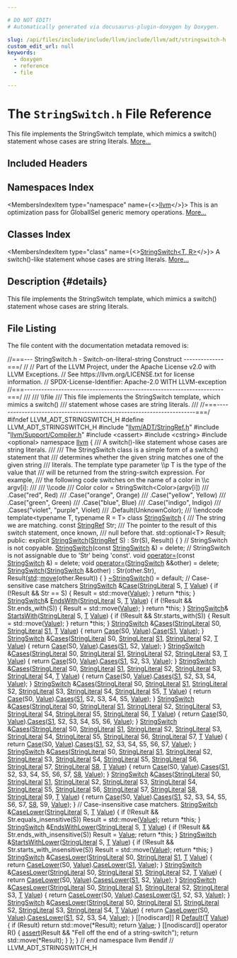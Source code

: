 ```yaml
---

# DO NOT EDIT!
# Automatically generated via docusaurus-plugin-doxygen by Doxygen.

slug: /api/files/include/include/llvm/include/llvm/adt/stringswitch-h
custom_edit_url: null
keywords:
  - doxygen
  - reference
  - file

---
```





# The `StringSwitch.h` File Reference

<DoxygenPage pluginConfig={pluginConfig}>

This file implements the StringSwitch template, which mimics a switch() statement whose cases are string literals. <a href="#details">More...</a>

## Included Headers

<IncludesList>
<IncludesListItem
  filePath="llvm/ADT/StringRef.h"
  permalink="/docs/api/files/include/include/llvm/include/llvm/adt/stringref-h"
  isLocal="true" />
<IncludesListItem
  filePath="llvm/Support/Compiler.h"
  permalink="/docs/api/files/include/include/llvm/include/llvm/support/compiler-h"
  isLocal="true" />
<IncludesListItem
  filePath="cassert"
  permalink=""
  isLocal="false" />
<IncludesListItem
  filePath="cstring"
  permalink=""
  isLocal="false" />
<IncludesListItem
  filePath="optional"
  permalink=""
  isLocal="false" />
</IncludesList>

## Namespaces Index

<MembersIndex>

<MembersIndexItem
  type="namespace"
  name={<><a href="/docs/api/namespaces/llvm">llvm</a></>}>
This is an optimization pass for GlobalISel generic memory operations. <a href="/docs/api/namespaces/llvm/#details">More...</a>
</MembersIndexItem>

</MembersIndex>

## Classes Index

<MembersIndex>

<MembersIndexItem
  type="class"
  name={<><a href="/docs/api/classes/llvm/stringswitch">StringSwitch&lt;T, R&gt;</a></>}>
A switch()-like statement whose cases are string literals. <a href="/docs/api/classes/llvm/stringswitch/#details">More...</a>
</MembersIndexItem>

</MembersIndex>

## Description {#details}

This file implements the StringSwitch template, which mimics a switch() statement whose cases are string literals.

## File Listing

The file content with the documentation metadata removed is:

<ProgramListing>

<Link id="l00001" /><CodeLine lineNumber="1"><span class="doxyHighlightComment">//===--- StringSwitch.h - Switch-on-literal-string Construct --------------===/</span></CodeLine>
<Link id="l00002" /><CodeLine lineNumber="2"><span class="doxyHighlightComment">//</span></CodeLine>
<Link id="l00003" /><CodeLine lineNumber="3"><span class="doxyHighlightComment">// Part of the LLVM Project, under the Apache License v2.0 with LLVM Exceptions.</span></CodeLine>
<Link id="l00004" /><CodeLine lineNumber="4"><span class="doxyHighlightComment">// See https://llvm.org/LICENSE.txt for license information.</span></CodeLine>
<Link id="l00005" /><CodeLine lineNumber="5"><span class="doxyHighlightComment">// SPDX-License-Identifier: Apache-2.0 WITH LLVM-exception</span></CodeLine>
<Link id="l00006" /><CodeLine lineNumber="6"><span class="doxyHighlightComment">//===----------------------------------------------------------------------===/</span></CodeLine>
<Link id="l00007" /><CodeLine lineNumber="7"><span class="doxyHighlightComment">///</span></CodeLine>
<Link id="l00008" /><CodeLine lineNumber="8"><span class="doxyHighlightComment">/// \\file</span></CodeLine>
<Link id="l00009" /><CodeLine lineNumber="9"><span class="doxyHighlightComment">///  This file implements the StringSwitch template, which mimics a switch()</span></CodeLine>
<Link id="l00010" /><CodeLine lineNumber="10"><span class="doxyHighlightComment">///  statement whose cases are string literals.</span></CodeLine>
<Link id="l00011" /><CodeLine lineNumber="11"><span class="doxyHighlightComment">///</span></CodeLine>
<Link id="l00012" /><CodeLine lineNumber="12"><span class="doxyHighlightComment">//===----------------------------------------------------------------------===/</span></CodeLine>
<Link id="l00013" /><CodeLine lineNumber="13"><span class="doxyHighlightPreprocessor">#ifndef LLVM&#95;ADT&#95;STRINGSWITCH&#95;H</span></CodeLine>
<Link id="l00014" /><CodeLine lineNumber="14"><span class="doxyHighlightPreprocessor">#define LLVM&#95;ADT&#95;STRINGSWITCH&#95;H</span></CodeLine>
<Link id="l00015" /><CodeLine lineNumber="15"></CodeLine>
<Link id="l00016" /><CodeLine lineNumber="16"><span class="doxyHighlightPreprocessor">#include &quot;<a href="/docs/api/files/include/include/llvm/include/llvm/adt/stringref-h">llvm/ADT/StringRef.h</a>&quot;</span></CodeLine>
<Link id="l00017" /><CodeLine lineNumber="17"><span class="doxyHighlightPreprocessor">#include &quot;<a href="/docs/api/files/include/include/llvm/include/llvm/support/compiler-h">llvm/Support/Compiler.h</a>&quot;</span></CodeLine>
<Link id="l00018" /><CodeLine lineNumber="18"><span class="doxyHighlightPreprocessor">#include &lt;cassert&gt;</span></CodeLine>
<Link id="l00019" /><CodeLine lineNumber="19"><span class="doxyHighlightPreprocessor">#include &lt;cstring&gt;</span></CodeLine>
<Link id="l00020" /><CodeLine lineNumber="20"><span class="doxyHighlightPreprocessor">#include &lt;optional&gt;</span></CodeLine>
<Link id="l00021" /><CodeLine lineNumber="21"></CodeLine>
<Link id="l00022" /><CodeLine lineNumber="22"><span class="doxyHighlightKeyword">namespace </span><span class="doxyHighlight"><a href="/docs/api/namespaces/llvm">llvm</a> &#123;</span></CodeLine>
<Link id="l00023" /><CodeLine lineNumber="23"></CodeLine>
<Link id="l00024" /><CodeLine lineNumber="24"><span class="doxyHighlightComment">/// A switch()-like statement whose cases are string literals.</span></CodeLine>
<Link id="l00025" /><CodeLine lineNumber="25"><span class="doxyHighlightComment">///</span></CodeLine>
<Link id="l00026" /><CodeLine lineNumber="26"><span class="doxyHighlightComment">/// The StringSwitch class is a simple form of a switch() statement that</span></CodeLine>
<Link id="l00027" /><CodeLine lineNumber="27"><span class="doxyHighlightComment">/// determines whether the given string matches one of the given string</span></CodeLine>
<Link id="l00028" /><CodeLine lineNumber="28"><span class="doxyHighlightComment">/// literals. The template type parameter \\p T is the type of the value that</span></CodeLine>
<Link id="l00029" /><CodeLine lineNumber="29"><span class="doxyHighlightComment">/// will be returned from the string-switch expression. For example,</span></CodeLine>
<Link id="l00030" /><CodeLine lineNumber="30"><span class="doxyHighlightComment">/// the following code switches on the name of a color in \\c argv&#91;i&#93;:</span></CodeLine>
<Link id="l00031" /><CodeLine lineNumber="31"><span class="doxyHighlightComment">///</span></CodeLine>
<Link id="l00032" /><CodeLine lineNumber="32"><span class="doxyHighlightComment">/// \\code</span></CodeLine>
<Link id="l00033" /><CodeLine lineNumber="33"><span class="doxyHighlightComment">/// Color color = StringSwitch&lt;Color&gt;(argv&#91;i&#93;)</span></CodeLine>
<Link id="l00034" /><CodeLine lineNumber="34"><span class="doxyHighlightComment">///   .Case(&quot;red&quot;, Red)</span></CodeLine>
<Link id="l00035" /><CodeLine lineNumber="35"><span class="doxyHighlightComment">///   .Case(&quot;orange&quot;, Orange)</span></CodeLine>
<Link id="l00036" /><CodeLine lineNumber="36"><span class="doxyHighlightComment">///   .Case(&quot;yellow&quot;, Yellow)</span></CodeLine>
<Link id="l00037" /><CodeLine lineNumber="37"><span class="doxyHighlightComment">///   .Case(&quot;green&quot;, Green)</span></CodeLine>
<Link id="l00038" /><CodeLine lineNumber="38"><span class="doxyHighlightComment">///   .Case(&quot;blue&quot;, Blue)</span></CodeLine>
<Link id="l00039" /><CodeLine lineNumber="39"><span class="doxyHighlightComment">///   .Case(&quot;indigo&quot;, Indigo)</span></CodeLine>
<Link id="l00040" /><CodeLine lineNumber="40"><span class="doxyHighlightComment">///   .Cases(&quot;violet&quot;, &quot;purple&quot;, Violet)</span></CodeLine>
<Link id="l00041" /><CodeLine lineNumber="41"><span class="doxyHighlightComment">///   .Default(UnknownColor);</span></CodeLine>
<Link id="l00042" /><CodeLine lineNumber="42"><span class="doxyHighlightComment">/// \\endcode</span></CodeLine>
<Link id="l00043" /><CodeLine lineNumber="43"><span class="doxyHighlightKeyword">template</span><span class="doxyHighlight">&lt;</span><span class="doxyHighlightKeyword">typename</span><span class="doxyHighlight"> T, </span><span class="doxyHighlightKeyword">typename</span><span class="doxyHighlight"> R = T&gt;</span></CodeLine>
<Link id="l00044" /><CodeLine lineNumber="44" lineLink="/docs/api/classes/llvm/stringswitch"><span class="doxyHighlightKeyword">class </span><span class="doxyHighlight"><a href="/docs/api/classes/llvm/stringswitch/#acb567c28ed2b00f93894c700dab8faea">StringSwitch</a> &#123;</span></CodeLine>
<Link id="l00045" /><CodeLine lineNumber="45"><span class="doxyHighlightComment">  /// The string we are matching.</span></CodeLine>
<Link id="l00046" /><CodeLine lineNumber="46"><span class="doxyHighlight">  </span><span class="doxyHighlightKeyword">const</span><span class="doxyHighlight"> <a href="/docs/api/classes/llvm/stringref">StringRef</a> Str;</span></CodeLine>
<Link id="l00047" /><CodeLine lineNumber="47"></CodeLine>
<Link id="l00048" /><CodeLine lineNumber="48"><span class="doxyHighlightComment">  /// The pointer to the result of this switch statement, once known,</span></CodeLine>
<Link id="l00049" /><CodeLine lineNumber="49"><span class="doxyHighlightComment">  /// null before that.</span></CodeLine>
<Link id="l00050" /><CodeLine lineNumber="50"><span class="doxyHighlight">  std::optional&lt;T&gt; Result;</span></CodeLine>
<Link id="l00051" /><CodeLine lineNumber="51"></CodeLine>
<Link id="l00052" /><CodeLine lineNumber="52"><span class="doxyHighlightKeyword">public</span><span class="doxyHighlight">:</span></CodeLine>
<Link id="l00053" /><CodeLine lineNumber="53" lineLink="/docs/api/classes/llvm/stringswitch/#acb567c28ed2b00f93894c700dab8faea"><span class="doxyHighlight">  </span><span class="doxyHighlightKeyword">explicit</span><span class="doxyHighlight"> <a href="/docs/api/classes/llvm/stringswitch/#acb567c28ed2b00f93894c700dab8faea">StringSwitch</a>(<a href="/docs/api/classes/llvm/stringref">StringRef</a> S)</span></CodeLine>
<Link id="l00054" /><CodeLine lineNumber="54"><span class="doxyHighlight">  : Str(S), Result() &#123; &#125;</span></CodeLine>
<Link id="l00055" /><CodeLine lineNumber="55"></CodeLine>
<Link id="l00056" /><CodeLine lineNumber="56"><span class="doxyHighlight">  </span><span class="doxyHighlightComment">// StringSwitch is not copyable.</span></CodeLine>
<Link id="l00057" /><CodeLine lineNumber="57" lineLink="/docs/api/classes/llvm/stringswitch/#aa1f692f65bb6d37f16536be4d33e5fd9"><span class="doxyHighlight">  <a href="/docs/api/classes/llvm/stringswitch/#aa1f692f65bb6d37f16536be4d33e5fd9">StringSwitch</a>(</span><span class="doxyHighlightKeyword">const</span><span class="doxyHighlight"> <a href="/docs/api/classes/llvm/stringswitch/#acb567c28ed2b00f93894c700dab8faea">StringSwitch</a> &amp;) = </span><span class="doxyHighlightKeyword">delete</span><span class="doxyHighlight">;</span></CodeLine>
<Link id="l00058" /><CodeLine lineNumber="58"></CodeLine>
<Link id="l00059" /><CodeLine lineNumber="59"><span class="doxyHighlight">  </span><span class="doxyHighlightComment">// StringSwitch is not assignable due to &#39;Str&#39; being &#39;const&#39;.</span></CodeLine>
<Link id="l00060" /><CodeLine lineNumber="60" lineLink="/docs/api/classes/llvm/stringswitch/#a525554c22e5ea48df34fc3c413efa1ff"><span class="doxyHighlight">  </span><span class="doxyHighlightKeywordType">void</span><span class="doxyHighlight"> <a href="/docs/api/classes/llvm/stringswitch/#a525554c22e5ea48df34fc3c413efa1ff">operator=</a>(</span><span class="doxyHighlightKeyword">const</span><span class="doxyHighlight"> <a href="/docs/api/classes/llvm/stringswitch/#acb567c28ed2b00f93894c700dab8faea">StringSwitch</a> &amp;) = </span><span class="doxyHighlightKeyword">delete</span><span class="doxyHighlight">;</span></CodeLine>
<Link id="l00061" /><CodeLine lineNumber="61" lineLink="/docs/api/classes/llvm/stringswitch/#ab8d86ca41cdcda4c93aefb8e6a99f3eb"><span class="doxyHighlight">  </span><span class="doxyHighlightKeywordType">void</span><span class="doxyHighlight"> <a href="/docs/api/classes/llvm/stringswitch/#ab8d86ca41cdcda4c93aefb8e6a99f3eb">operator=</a>(<a href="/docs/api/classes/llvm/stringswitch/#acb567c28ed2b00f93894c700dab8faea">StringSwitch</a> &amp;&amp;other) = </span><span class="doxyHighlightKeyword">delete</span><span class="doxyHighlight">;</span></CodeLine>
<Link id="l00062" /><CodeLine lineNumber="62"></CodeLine>
<Link id="l00063" /><CodeLine lineNumber="63" lineLink="/docs/api/classes/llvm/stringswitch/#aab282d4e6799b53447e0e749b2993ecf"><span class="doxyHighlight">  <a href="/docs/api/classes/llvm/stringswitch/#aab282d4e6799b53447e0e749b2993ecf">StringSwitch</a>(<a href="/docs/api/classes/llvm/stringswitch/#acb567c28ed2b00f93894c700dab8faea">StringSwitch</a> &amp;&amp;other)</span></CodeLine>
<Link id="l00064" /><CodeLine lineNumber="64"><span class="doxyHighlight">    : Str(other.Str), Result(<a href="/docs/api/namespaces/std">std</a>::<a href="/docs/api/namespaces/llvm/#abfc9c7ecf70f66901e439f7c04ef3dbb">move</a>(other.Result)) &#123; &#125;</span></CodeLine>
<Link id="l00065" /><CodeLine lineNumber="65"></CodeLine>
<Link id="l00066" /><CodeLine lineNumber="66" lineLink="/docs/api/classes/llvm/stringswitch/#af941d113404894ae9c27240ad4748c49"><span class="doxyHighlight">  <a href="/docs/api/classes/llvm/stringswitch/#af941d113404894ae9c27240ad4748c49">~StringSwitch</a>() = </span><span class="doxyHighlightKeywordFlow">default</span><span class="doxyHighlight">;</span></CodeLine>
<Link id="l00067" /><CodeLine lineNumber="67"></CodeLine>
<Link id="l00068" /><CodeLine lineNumber="68"><span class="doxyHighlight">  </span><span class="doxyHighlightComment">// Case-sensitive case matchers</span></CodeLine>
<Link id="l00069" /><CodeLine lineNumber="69" lineLink="/docs/api/classes/llvm/stringswitch/#a3de12858bdbbd0b3da179d508ff2be75"><span class="doxyHighlight">  <a href="/docs/api/classes/llvm/stringswitch/#acb567c28ed2b00f93894c700dab8faea">StringSwitch</a> &amp;<a href="/docs/api/classes/llvm/stringswitch/#a3de12858bdbbd0b3da179d508ff2be75">Case</a>(<a href="/docs/api/classes/llvm/stringliteral">StringLiteral</a> S, <a href="/docs/api/files/lib/lib/target/lib/target/mips/mips16isellowering-cpp/#a0acb682b8260ab1c60b918599864e2e5">T</a> <a href="/docs/api/classes/llvm/value">Value</a>) &#123;</span></CodeLine>
<Link id="l00070" /><CodeLine lineNumber="70"><span class="doxyHighlight">    </span><span class="doxyHighlightKeywordFlow">if</span><span class="doxyHighlight"> (!Result &amp;&amp; Str == S) &#123;</span></CodeLine>
<Link id="l00071" /><CodeLine lineNumber="71"><span class="doxyHighlight">      Result = std::move(<a href="/docs/api/classes/llvm/value">Value</a>);</span></CodeLine>
<Link id="l00072" /><CodeLine lineNumber="72"><span class="doxyHighlight">    &#125;</span></CodeLine>
<Link id="l00073" /><CodeLine lineNumber="73"><span class="doxyHighlight">    </span><span class="doxyHighlightKeywordFlow">return</span><span class="doxyHighlight"> &#42;</span><span class="doxyHighlightKeyword">this</span><span class="doxyHighlight">;</span></CodeLine>
<Link id="l00074" /><CodeLine lineNumber="74"><span class="doxyHighlight">  &#125;</span></CodeLine>
<Link id="l00075" /><CodeLine lineNumber="75"></CodeLine>
<Link id="l00076" /><CodeLine lineNumber="76" lineLink="/docs/api/classes/llvm/stringswitch/#aa50a7b1fb270f50ee5fe0db126b9f75f"><span class="doxyHighlight">  <a href="/docs/api/classes/llvm/stringswitch/#acb567c28ed2b00f93894c700dab8faea">StringSwitch</a>&amp; <a href="/docs/api/classes/llvm/stringswitch/#aa50a7b1fb270f50ee5fe0db126b9f75f">EndsWith</a>(<a href="/docs/api/classes/llvm/stringliteral">StringLiteral</a> S, <a href="/docs/api/files/lib/lib/target/lib/target/mips/mips16isellowering-cpp/#a0acb682b8260ab1c60b918599864e2e5">T</a> <a href="/docs/api/classes/llvm/value">Value</a>) &#123;</span></CodeLine>
<Link id="l00077" /><CodeLine lineNumber="77"><span class="doxyHighlight">    </span><span class="doxyHighlightKeywordFlow">if</span><span class="doxyHighlight"> (!Result &amp;&amp; Str.ends&#95;with(S)) &#123;</span></CodeLine>
<Link id="l00078" /><CodeLine lineNumber="78"><span class="doxyHighlight">      Result = std::move(<a href="/docs/api/classes/llvm/value">Value</a>);</span></CodeLine>
<Link id="l00079" /><CodeLine lineNumber="79"><span class="doxyHighlight">    &#125;</span></CodeLine>
<Link id="l00080" /><CodeLine lineNumber="80"><span class="doxyHighlight">    </span><span class="doxyHighlightKeywordFlow">return</span><span class="doxyHighlight"> &#42;</span><span class="doxyHighlightKeyword">this</span><span class="doxyHighlight">;</span></CodeLine>
<Link id="l00081" /><CodeLine lineNumber="81"><span class="doxyHighlight">  &#125;</span></CodeLine>
<Link id="l00082" /><CodeLine lineNumber="82"></CodeLine>
<Link id="l00083" /><CodeLine lineNumber="83" lineLink="/docs/api/classes/llvm/stringswitch/#a88e653a89d15149cc7a68f88be360303"><span class="doxyHighlight">  <a href="/docs/api/classes/llvm/stringswitch/#acb567c28ed2b00f93894c700dab8faea">StringSwitch</a>&amp; <a href="/docs/api/classes/llvm/stringswitch/#a88e653a89d15149cc7a68f88be360303">StartsWith</a>(<a href="/docs/api/classes/llvm/stringliteral">StringLiteral</a> S, <a href="/docs/api/files/lib/lib/target/lib/target/mips/mips16isellowering-cpp/#a0acb682b8260ab1c60b918599864e2e5">T</a> <a href="/docs/api/classes/llvm/value">Value</a>) &#123;</span></CodeLine>
<Link id="l00084" /><CodeLine lineNumber="84"><span class="doxyHighlight">    </span><span class="doxyHighlightKeywordFlow">if</span><span class="doxyHighlight"> (!Result &amp;&amp; Str.starts&#95;with(S)) &#123;</span></CodeLine>
<Link id="l00085" /><CodeLine lineNumber="85"><span class="doxyHighlight">      Result = std::move(<a href="/docs/api/classes/llvm/value">Value</a>);</span></CodeLine>
<Link id="l00086" /><CodeLine lineNumber="86"><span class="doxyHighlight">    &#125;</span></CodeLine>
<Link id="l00087" /><CodeLine lineNumber="87"><span class="doxyHighlight">    </span><span class="doxyHighlightKeywordFlow">return</span><span class="doxyHighlight"> &#42;</span><span class="doxyHighlightKeyword">this</span><span class="doxyHighlight">;</span></CodeLine>
<Link id="l00088" /><CodeLine lineNumber="88"><span class="doxyHighlight">  &#125;</span></CodeLine>
<Link id="l00089" /><CodeLine lineNumber="89"></CodeLine>
<Link id="l00090" /><CodeLine lineNumber="90" lineLink="/docs/api/classes/llvm/stringswitch/#aa13f802513b39e1e2a7650011e5651d7"><span class="doxyHighlight">  <a href="/docs/api/classes/llvm/stringswitch/#acb567c28ed2b00f93894c700dab8faea">StringSwitch</a> &amp;<a href="/docs/api/classes/llvm/stringswitch/#aa13f802513b39e1e2a7650011e5651d7">Cases</a>(<a href="/docs/api/classes/llvm/stringliteral">StringLiteral</a> S0, <a href="/docs/api/classes/llvm/stringliteral">StringLiteral</a> <a href="/docs/api/files/lib/lib/target/lib/target/amdgpu/amdgpulegalizerinfo-cpp/#a22eabd3566ae5f32cb6f594f4f343399">S1</a>, <a href="/docs/api/files/lib/lib/target/lib/target/mips/mips16isellowering-cpp/#a0acb682b8260ab1c60b918599864e2e5">T</a> <a href="/docs/api/classes/llvm/value">Value</a>) &#123;</span></CodeLine>
<Link id="l00091" /><CodeLine lineNumber="91"><span class="doxyHighlight">    </span><span class="doxyHighlightKeywordFlow">return</span><span class="doxyHighlight"> <a href="/docs/api/classes/llvm/stringswitch/#a3de12858bdbbd0b3da179d508ff2be75">Case</a>(S0, <a href="/docs/api/classes/llvm/value">Value</a>).<a href="/docs/api/classes/llvm/stringswitch/#a3de12858bdbbd0b3da179d508ff2be75">Case</a>(<a href="/docs/api/files/lib/lib/target/lib/target/amdgpu/amdgpulegalizerinfo-cpp/#a22eabd3566ae5f32cb6f594f4f343399">S1</a>, <a href="/docs/api/classes/llvm/value">Value</a>);</span></CodeLine>
<Link id="l00092" /><CodeLine lineNumber="92"><span class="doxyHighlight">  &#125;</span></CodeLine>
<Link id="l00093" /><CodeLine lineNumber="93"></CodeLine>
<Link id="l00094" /><CodeLine lineNumber="94" lineLink="/docs/api/classes/llvm/stringswitch/#abdc24b10120247d56ec645cb6191fc9a"><span class="doxyHighlight">  <a href="/docs/api/classes/llvm/stringswitch/#acb567c28ed2b00f93894c700dab8faea">StringSwitch</a> &amp;<a href="/docs/api/classes/llvm/stringswitch/#abdc24b10120247d56ec645cb6191fc9a">Cases</a>(<a href="/docs/api/classes/llvm/stringliteral">StringLiteral</a> S0, <a href="/docs/api/classes/llvm/stringliteral">StringLiteral</a> <a href="/docs/api/files/lib/lib/target/lib/target/amdgpu/amdgpulegalizerinfo-cpp/#a22eabd3566ae5f32cb6f594f4f343399">S1</a>, <a href="/docs/api/classes/llvm/stringliteral">StringLiteral</a> S2,</span></CodeLine>
<Link id="l00095" /><CodeLine lineNumber="95"><span class="doxyHighlight">                      <a href="/docs/api/files/lib/lib/target/lib/target/mips/mips16isellowering-cpp/#a0acb682b8260ab1c60b918599864e2e5">T</a> <a href="/docs/api/classes/llvm/value">Value</a>) &#123;</span></CodeLine>
<Link id="l00096" /><CodeLine lineNumber="96"><span class="doxyHighlight">    </span><span class="doxyHighlightKeywordFlow">return</span><span class="doxyHighlight"> <a href="/docs/api/classes/llvm/stringswitch/#a3de12858bdbbd0b3da179d508ff2be75">Case</a>(S0, <a href="/docs/api/classes/llvm/value">Value</a>).<a href="/docs/api/classes/llvm/stringswitch/#aa13f802513b39e1e2a7650011e5651d7">Cases</a>(<a href="/docs/api/files/lib/lib/target/lib/target/amdgpu/amdgpulegalizerinfo-cpp/#a22eabd3566ae5f32cb6f594f4f343399">S1</a>, S2, <a href="/docs/api/classes/llvm/value">Value</a>);</span></CodeLine>
<Link id="l00097" /><CodeLine lineNumber="97"><span class="doxyHighlight">  &#125;</span></CodeLine>
<Link id="l00098" /><CodeLine lineNumber="98"></CodeLine>
<Link id="l00099" /><CodeLine lineNumber="99" lineLink="/docs/api/classes/llvm/stringswitch/#aa3f39f2122c9d75055c8b37401e375cf"><span class="doxyHighlight">  <a href="/docs/api/classes/llvm/stringswitch/#acb567c28ed2b00f93894c700dab8faea">StringSwitch</a> &amp;<a href="/docs/api/classes/llvm/stringswitch/#aa3f39f2122c9d75055c8b37401e375cf">Cases</a>(<a href="/docs/api/classes/llvm/stringliteral">StringLiteral</a> S0, <a href="/docs/api/classes/llvm/stringliteral">StringLiteral</a> <a href="/docs/api/files/lib/lib/target/lib/target/amdgpu/amdgpulegalizerinfo-cpp/#a22eabd3566ae5f32cb6f594f4f343399">S1</a>, <a href="/docs/api/classes/llvm/stringliteral">StringLiteral</a> S2,</span></CodeLine>
<Link id="l00100" /><CodeLine lineNumber="100"><span class="doxyHighlight">                      <a href="/docs/api/classes/llvm/stringliteral">StringLiteral</a> S3, <a href="/docs/api/files/lib/lib/target/lib/target/mips/mips16isellowering-cpp/#a0acb682b8260ab1c60b918599864e2e5">T</a> <a href="/docs/api/classes/llvm/value">Value</a>) &#123;</span></CodeLine>
<Link id="l00101" /><CodeLine lineNumber="101"><span class="doxyHighlight">    </span><span class="doxyHighlightKeywordFlow">return</span><span class="doxyHighlight"> <a href="/docs/api/classes/llvm/stringswitch/#a3de12858bdbbd0b3da179d508ff2be75">Case</a>(S0, <a href="/docs/api/classes/llvm/value">Value</a>).<a href="/docs/api/classes/llvm/stringswitch/#aa13f802513b39e1e2a7650011e5651d7">Cases</a>(<a href="/docs/api/files/lib/lib/target/lib/target/amdgpu/amdgpulegalizerinfo-cpp/#a22eabd3566ae5f32cb6f594f4f343399">S1</a>, S2, S3, <a href="/docs/api/classes/llvm/value">Value</a>);</span></CodeLine>
<Link id="l00102" /><CodeLine lineNumber="102"><span class="doxyHighlight">  &#125;</span></CodeLine>
<Link id="l00103" /><CodeLine lineNumber="103"></CodeLine>
<Link id="l00104" /><CodeLine lineNumber="104" lineLink="/docs/api/classes/llvm/stringswitch/#a491cb4cc33dcafc0c4ef8d15ed04c7f1"><span class="doxyHighlight">  <a href="/docs/api/classes/llvm/stringswitch/#acb567c28ed2b00f93894c700dab8faea">StringSwitch</a> &amp;<a href="/docs/api/classes/llvm/stringswitch/#a491cb4cc33dcafc0c4ef8d15ed04c7f1">Cases</a>(<a href="/docs/api/classes/llvm/stringliteral">StringLiteral</a> S0, <a href="/docs/api/classes/llvm/stringliteral">StringLiteral</a> <a href="/docs/api/files/lib/lib/target/lib/target/amdgpu/amdgpulegalizerinfo-cpp/#a22eabd3566ae5f32cb6f594f4f343399">S1</a>, <a href="/docs/api/classes/llvm/stringliteral">StringLiteral</a> S2,</span></CodeLine>
<Link id="l00105" /><CodeLine lineNumber="105"><span class="doxyHighlight">                      <a href="/docs/api/classes/llvm/stringliteral">StringLiteral</a> S3, <a href="/docs/api/classes/llvm/stringliteral">StringLiteral</a> S4, <a href="/docs/api/files/lib/lib/target/lib/target/mips/mips16isellowering-cpp/#a0acb682b8260ab1c60b918599864e2e5">T</a> <a href="/docs/api/classes/llvm/value">Value</a>) &#123;</span></CodeLine>
<Link id="l00106" /><CodeLine lineNumber="106"><span class="doxyHighlight">    </span><span class="doxyHighlightKeywordFlow">return</span><span class="doxyHighlight"> <a href="/docs/api/classes/llvm/stringswitch/#a3de12858bdbbd0b3da179d508ff2be75">Case</a>(S0, <a href="/docs/api/classes/llvm/value">Value</a>).<a href="/docs/api/classes/llvm/stringswitch/#aa13f802513b39e1e2a7650011e5651d7">Cases</a>(<a href="/docs/api/files/lib/lib/target/lib/target/amdgpu/amdgpulegalizerinfo-cpp/#a22eabd3566ae5f32cb6f594f4f343399">S1</a>, S2, S3, S4, <a href="/docs/api/classes/llvm/value">Value</a>);</span></CodeLine>
<Link id="l00107" /><CodeLine lineNumber="107"><span class="doxyHighlight">  &#125;</span></CodeLine>
<Link id="l00108" /><CodeLine lineNumber="108"></CodeLine>
<Link id="l00109" /><CodeLine lineNumber="109" lineLink="/docs/api/classes/llvm/stringswitch/#a1dd17df30c3b52d1e0f5317faaef4e4e"><span class="doxyHighlight">  <a href="/docs/api/classes/llvm/stringswitch/#acb567c28ed2b00f93894c700dab8faea">StringSwitch</a> &amp;<a href="/docs/api/classes/llvm/stringswitch/#a1dd17df30c3b52d1e0f5317faaef4e4e">Cases</a>(<a href="/docs/api/classes/llvm/stringliteral">StringLiteral</a> S0, <a href="/docs/api/classes/llvm/stringliteral">StringLiteral</a> <a href="/docs/api/files/lib/lib/target/lib/target/amdgpu/amdgpulegalizerinfo-cpp/#a22eabd3566ae5f32cb6f594f4f343399">S1</a>, <a href="/docs/api/classes/llvm/stringliteral">StringLiteral</a> S2,</span></CodeLine>
<Link id="l00110" /><CodeLine lineNumber="110"><span class="doxyHighlight">                      <a href="/docs/api/classes/llvm/stringliteral">StringLiteral</a> S3, <a href="/docs/api/classes/llvm/stringliteral">StringLiteral</a> S4, <a href="/docs/api/classes/llvm/stringliteral">StringLiteral</a> S5,</span></CodeLine>
<Link id="l00111" /><CodeLine lineNumber="111"><span class="doxyHighlight">                      <a href="/docs/api/files/lib/lib/target/lib/target/mips/mips16isellowering-cpp/#a0acb682b8260ab1c60b918599864e2e5">T</a> <a href="/docs/api/classes/llvm/value">Value</a>) &#123;</span></CodeLine>
<Link id="l00112" /><CodeLine lineNumber="112"><span class="doxyHighlight">    </span><span class="doxyHighlightKeywordFlow">return</span><span class="doxyHighlight"> <a href="/docs/api/classes/llvm/stringswitch/#a3de12858bdbbd0b3da179d508ff2be75">Case</a>(S0, <a href="/docs/api/classes/llvm/value">Value</a>).<a href="/docs/api/classes/llvm/stringswitch/#aa13f802513b39e1e2a7650011e5651d7">Cases</a>(<a href="/docs/api/files/lib/lib/target/lib/target/amdgpu/amdgpulegalizerinfo-cpp/#a22eabd3566ae5f32cb6f594f4f343399">S1</a>, S2, S3, S4, S5, <a href="/docs/api/classes/llvm/value">Value</a>);</span></CodeLine>
<Link id="l00113" /><CodeLine lineNumber="113"><span class="doxyHighlight">  &#125;</span></CodeLine>
<Link id="l00114" /><CodeLine lineNumber="114"></CodeLine>
<Link id="l00115" /><CodeLine lineNumber="115" lineLink="/docs/api/classes/llvm/stringswitch/#abb7b572d55d25ad0b700231ff2399d98"><span class="doxyHighlight">  <a href="/docs/api/classes/llvm/stringswitch/#acb567c28ed2b00f93894c700dab8faea">StringSwitch</a> &amp;<a href="/docs/api/classes/llvm/stringswitch/#abb7b572d55d25ad0b700231ff2399d98">Cases</a>(<a href="/docs/api/classes/llvm/stringliteral">StringLiteral</a> S0, <a href="/docs/api/classes/llvm/stringliteral">StringLiteral</a> <a href="/docs/api/files/lib/lib/target/lib/target/amdgpu/amdgpulegalizerinfo-cpp/#a22eabd3566ae5f32cb6f594f4f343399">S1</a>, <a href="/docs/api/classes/llvm/stringliteral">StringLiteral</a> S2,</span></CodeLine>
<Link id="l00116" /><CodeLine lineNumber="116"><span class="doxyHighlight">                      <a href="/docs/api/classes/llvm/stringliteral">StringLiteral</a> S3, <a href="/docs/api/classes/llvm/stringliteral">StringLiteral</a> S4, <a href="/docs/api/classes/llvm/stringliteral">StringLiteral</a> S5,</span></CodeLine>
<Link id="l00117" /><CodeLine lineNumber="117"><span class="doxyHighlight">                      <a href="/docs/api/classes/llvm/stringliteral">StringLiteral</a> S6, <a href="/docs/api/files/lib/lib/target/lib/target/mips/mips16isellowering-cpp/#a0acb682b8260ab1c60b918599864e2e5">T</a> <a href="/docs/api/classes/llvm/value">Value</a>) &#123;</span></CodeLine>
<Link id="l00118" /><CodeLine lineNumber="118"><span class="doxyHighlight">    </span><span class="doxyHighlightKeywordFlow">return</span><span class="doxyHighlight"> <a href="/docs/api/classes/llvm/stringswitch/#a3de12858bdbbd0b3da179d508ff2be75">Case</a>(S0, <a href="/docs/api/classes/llvm/value">Value</a>).<a href="/docs/api/classes/llvm/stringswitch/#aa13f802513b39e1e2a7650011e5651d7">Cases</a>(<a href="/docs/api/files/lib/lib/target/lib/target/amdgpu/amdgpulegalizerinfo-cpp/#a22eabd3566ae5f32cb6f594f4f343399">S1</a>, S2, S3, S4, S5, S6, <a href="/docs/api/classes/llvm/value">Value</a>);</span></CodeLine>
<Link id="l00119" /><CodeLine lineNumber="119"><span class="doxyHighlight">  &#125;</span></CodeLine>
<Link id="l00120" /><CodeLine lineNumber="120"></CodeLine>
<Link id="l00121" /><CodeLine lineNumber="121" lineLink="/docs/api/classes/llvm/stringswitch/#aa8aef18351d47bdceacdb1da1f7af2c7"><span class="doxyHighlight">  <a href="/docs/api/classes/llvm/stringswitch/#acb567c28ed2b00f93894c700dab8faea">StringSwitch</a> &amp;<a href="/docs/api/classes/llvm/stringswitch/#aa8aef18351d47bdceacdb1da1f7af2c7">Cases</a>(<a href="/docs/api/classes/llvm/stringliteral">StringLiteral</a> S0, <a href="/docs/api/classes/llvm/stringliteral">StringLiteral</a> <a href="/docs/api/files/lib/lib/target/lib/target/amdgpu/amdgpulegalizerinfo-cpp/#a22eabd3566ae5f32cb6f594f4f343399">S1</a>, <a href="/docs/api/classes/llvm/stringliteral">StringLiteral</a> S2,</span></CodeLine>
<Link id="l00122" /><CodeLine lineNumber="122"><span class="doxyHighlight">                      <a href="/docs/api/classes/llvm/stringliteral">StringLiteral</a> S3, <a href="/docs/api/classes/llvm/stringliteral">StringLiteral</a> S4, <a href="/docs/api/classes/llvm/stringliteral">StringLiteral</a> S5,</span></CodeLine>
<Link id="l00123" /><CodeLine lineNumber="123"><span class="doxyHighlight">                      <a href="/docs/api/classes/llvm/stringliteral">StringLiteral</a> S6, <a href="/docs/api/classes/llvm/stringliteral">StringLiteral</a> S7, <a href="/docs/api/files/lib/lib/target/lib/target/mips/mips16isellowering-cpp/#a0acb682b8260ab1c60b918599864e2e5">T</a> <a href="/docs/api/classes/llvm/value">Value</a>) &#123;</span></CodeLine>
<Link id="l00124" /><CodeLine lineNumber="124"><span class="doxyHighlight">    </span><span class="doxyHighlightKeywordFlow">return</span><span class="doxyHighlight"> <a href="/docs/api/classes/llvm/stringswitch/#a3de12858bdbbd0b3da179d508ff2be75">Case</a>(S0, <a href="/docs/api/classes/llvm/value">Value</a>).<a href="/docs/api/classes/llvm/stringswitch/#aa13f802513b39e1e2a7650011e5651d7">Cases</a>(<a href="/docs/api/files/lib/lib/target/lib/target/amdgpu/amdgpulegalizerinfo-cpp/#a22eabd3566ae5f32cb6f594f4f343399">S1</a>, S2, S3, S4, S5, S6, S7, <a href="/docs/api/classes/llvm/value">Value</a>);</span></CodeLine>
<Link id="l00125" /><CodeLine lineNumber="125"><span class="doxyHighlight">  &#125;</span></CodeLine>
<Link id="l00126" /><CodeLine lineNumber="126"></CodeLine>
<Link id="l00127" /><CodeLine lineNumber="127" lineLink="/docs/api/classes/llvm/stringswitch/#a931ede9419864a545b6b679c025b5bb1"><span class="doxyHighlight">  <a href="/docs/api/classes/llvm/stringswitch/#acb567c28ed2b00f93894c700dab8faea">StringSwitch</a> &amp;<a href="/docs/api/classes/llvm/stringswitch/#a931ede9419864a545b6b679c025b5bb1">Cases</a>(<a href="/docs/api/classes/llvm/stringliteral">StringLiteral</a> S0, <a href="/docs/api/classes/llvm/stringliteral">StringLiteral</a> <a href="/docs/api/files/lib/lib/target/lib/target/amdgpu/amdgpulegalizerinfo-cpp/#a22eabd3566ae5f32cb6f594f4f343399">S1</a>, <a href="/docs/api/classes/llvm/stringliteral">StringLiteral</a> S2,</span></CodeLine>
<Link id="l00128" /><CodeLine lineNumber="128"><span class="doxyHighlight">                      <a href="/docs/api/classes/llvm/stringliteral">StringLiteral</a> S3, <a href="/docs/api/classes/llvm/stringliteral">StringLiteral</a> S4, <a href="/docs/api/classes/llvm/stringliteral">StringLiteral</a> S5,</span></CodeLine>
<Link id="l00129" /><CodeLine lineNumber="129"><span class="doxyHighlight">                      <a href="/docs/api/classes/llvm/stringliteral">StringLiteral</a> S6, <a href="/docs/api/classes/llvm/stringliteral">StringLiteral</a> S7, <a href="/docs/api/classes/llvm/stringliteral">StringLiteral</a> <a href="/docs/api/files/lib/lib/target/lib/target/amdgpu/amdgpulegalizerinfo-cpp/#af00ba7c018760702ba16a5009cec810c">S8</a>,</span></CodeLine>
<Link id="l00130" /><CodeLine lineNumber="130"><span class="doxyHighlight">                      <a href="/docs/api/files/lib/lib/target/lib/target/mips/mips16isellowering-cpp/#a0acb682b8260ab1c60b918599864e2e5">T</a> <a href="/docs/api/classes/llvm/value">Value</a>) &#123;</span></CodeLine>
<Link id="l00131" /><CodeLine lineNumber="131"><span class="doxyHighlight">    </span><span class="doxyHighlightKeywordFlow">return</span><span class="doxyHighlight"> <a href="/docs/api/classes/llvm/stringswitch/#a3de12858bdbbd0b3da179d508ff2be75">Case</a>(S0, <a href="/docs/api/classes/llvm/value">Value</a>).<a href="/docs/api/classes/llvm/stringswitch/#aa13f802513b39e1e2a7650011e5651d7">Cases</a>(<a href="/docs/api/files/lib/lib/target/lib/target/amdgpu/amdgpulegalizerinfo-cpp/#a22eabd3566ae5f32cb6f594f4f343399">S1</a>, S2, S3, S4, S5, S6, S7, <a href="/docs/api/files/lib/lib/target/lib/target/amdgpu/amdgpulegalizerinfo-cpp/#af00ba7c018760702ba16a5009cec810c">S8</a>, <a href="/docs/api/classes/llvm/value">Value</a>);</span></CodeLine>
<Link id="l00132" /><CodeLine lineNumber="132"><span class="doxyHighlight">  &#125;</span></CodeLine>
<Link id="l00133" /><CodeLine lineNumber="133"></CodeLine>
<Link id="l00134" /><CodeLine lineNumber="134" lineLink="/docs/api/classes/llvm/stringswitch/#ae160b30f330ff80aca770eccbd622bb0"><span class="doxyHighlight">  <a href="/docs/api/classes/llvm/stringswitch/#acb567c28ed2b00f93894c700dab8faea">StringSwitch</a> &amp;<a href="/docs/api/classes/llvm/stringswitch/#ae160b30f330ff80aca770eccbd622bb0">Cases</a>(<a href="/docs/api/classes/llvm/stringliteral">StringLiteral</a> S0, <a href="/docs/api/classes/llvm/stringliteral">StringLiteral</a> <a href="/docs/api/files/lib/lib/target/lib/target/amdgpu/amdgpulegalizerinfo-cpp/#a22eabd3566ae5f32cb6f594f4f343399">S1</a>, <a href="/docs/api/classes/llvm/stringliteral">StringLiteral</a> S2,</span></CodeLine>
<Link id="l00135" /><CodeLine lineNumber="135"><span class="doxyHighlight">                      <a href="/docs/api/classes/llvm/stringliteral">StringLiteral</a> S3, <a href="/docs/api/classes/llvm/stringliteral">StringLiteral</a> S4, <a href="/docs/api/classes/llvm/stringliteral">StringLiteral</a> S5,</span></CodeLine>
<Link id="l00136" /><CodeLine lineNumber="136"><span class="doxyHighlight">                      <a href="/docs/api/classes/llvm/stringliteral">StringLiteral</a> S6, <a href="/docs/api/classes/llvm/stringliteral">StringLiteral</a> S7, <a href="/docs/api/classes/llvm/stringliteral">StringLiteral</a> <a href="/docs/api/files/lib/lib/target/lib/target/amdgpu/amdgpulegalizerinfo-cpp/#af00ba7c018760702ba16a5009cec810c">S8</a>,</span></CodeLine>
<Link id="l00137" /><CodeLine lineNumber="137"><span class="doxyHighlight">                      <a href="/docs/api/classes/llvm/stringliteral">StringLiteral</a> S9, <a href="/docs/api/files/lib/lib/target/lib/target/mips/mips16isellowering-cpp/#a0acb682b8260ab1c60b918599864e2e5">T</a> <a href="/docs/api/classes/llvm/value">Value</a>) &#123;</span></CodeLine>
<Link id="l00138" /><CodeLine lineNumber="138"><span class="doxyHighlight">    </span><span class="doxyHighlightKeywordFlow">return</span><span class="doxyHighlight"> <a href="/docs/api/classes/llvm/stringswitch/#a3de12858bdbbd0b3da179d508ff2be75">Case</a>(S0, <a href="/docs/api/classes/llvm/value">Value</a>).<a href="/docs/api/classes/llvm/stringswitch/#aa13f802513b39e1e2a7650011e5651d7">Cases</a>(<a href="/docs/api/files/lib/lib/target/lib/target/amdgpu/amdgpulegalizerinfo-cpp/#a22eabd3566ae5f32cb6f594f4f343399">S1</a>, S2, S3, S4, S5, S6, S7, <a href="/docs/api/files/lib/lib/target/lib/target/amdgpu/amdgpulegalizerinfo-cpp/#af00ba7c018760702ba16a5009cec810c">S8</a>, S9, <a href="/docs/api/classes/llvm/value">Value</a>);</span></CodeLine>
<Link id="l00139" /><CodeLine lineNumber="139"><span class="doxyHighlight">  &#125;</span></CodeLine>
<Link id="l00140" /><CodeLine lineNumber="140"></CodeLine>
<Link id="l00141" /><CodeLine lineNumber="141"><span class="doxyHighlight">  </span><span class="doxyHighlightComment">// Case-insensitive case matchers.</span></CodeLine>
<Link id="l00142" /><CodeLine lineNumber="142" lineLink="/docs/api/classes/llvm/stringswitch/#a36af5d2d51b08d83d76264dc33746e8d"><span class="doxyHighlight">  <a href="/docs/api/classes/llvm/stringswitch/#acb567c28ed2b00f93894c700dab8faea">StringSwitch</a> &amp;<a href="/docs/api/classes/llvm/stringswitch/#a36af5d2d51b08d83d76264dc33746e8d">CaseLower</a>(<a href="/docs/api/classes/llvm/stringliteral">StringLiteral</a> S, <a href="/docs/api/files/lib/lib/target/lib/target/mips/mips16isellowering-cpp/#a0acb682b8260ab1c60b918599864e2e5">T</a> <a href="/docs/api/classes/llvm/value">Value</a>) &#123;</span></CodeLine>
<Link id="l00143" /><CodeLine lineNumber="143"><span class="doxyHighlight">    </span><span class="doxyHighlightKeywordFlow">if</span><span class="doxyHighlight"> (!Result &amp;&amp; Str.equals&#95;insensitive(S))</span></CodeLine>
<Link id="l00144" /><CodeLine lineNumber="144"><span class="doxyHighlight">      Result = std::move(<a href="/docs/api/classes/llvm/value">Value</a>);</span></CodeLine>
<Link id="l00145" /><CodeLine lineNumber="145"></CodeLine>
<Link id="l00146" /><CodeLine lineNumber="146"><span class="doxyHighlight">    </span><span class="doxyHighlightKeywordFlow">return</span><span class="doxyHighlight"> &#42;</span><span class="doxyHighlightKeyword">this</span><span class="doxyHighlight">;</span></CodeLine>
<Link id="l00147" /><CodeLine lineNumber="147"><span class="doxyHighlight">  &#125;</span></CodeLine>
<Link id="l00148" /><CodeLine lineNumber="148"></CodeLine>
<Link id="l00149" /><CodeLine lineNumber="149" lineLink="/docs/api/classes/llvm/stringswitch/#a26f67aa26109e982724285750a39fdb9"><span class="doxyHighlight">  <a href="/docs/api/classes/llvm/stringswitch/#acb567c28ed2b00f93894c700dab8faea">StringSwitch</a> &amp;<a href="/docs/api/classes/llvm/stringswitch/#a26f67aa26109e982724285750a39fdb9">EndsWithLower</a>(<a href="/docs/api/classes/llvm/stringliteral">StringLiteral</a> S, <a href="/docs/api/files/lib/lib/target/lib/target/mips/mips16isellowering-cpp/#a0acb682b8260ab1c60b918599864e2e5">T</a> <a href="/docs/api/classes/llvm/value">Value</a>) &#123;</span></CodeLine>
<Link id="l00150" /><CodeLine lineNumber="150"><span class="doxyHighlight">    </span><span class="doxyHighlightKeywordFlow">if</span><span class="doxyHighlight"> (!Result &amp;&amp; Str.ends&#95;with&#95;insensitive(S))</span></CodeLine>
<Link id="l00151" /><CodeLine lineNumber="151"><span class="doxyHighlight">      Result = <a href="/docs/api/classes/llvm/value">Value</a>;</span></CodeLine>
<Link id="l00152" /><CodeLine lineNumber="152"></CodeLine>
<Link id="l00153" /><CodeLine lineNumber="153"><span class="doxyHighlight">    </span><span class="doxyHighlightKeywordFlow">return</span><span class="doxyHighlight"> &#42;</span><span class="doxyHighlightKeyword">this</span><span class="doxyHighlight">;</span></CodeLine>
<Link id="l00154" /><CodeLine lineNumber="154"><span class="doxyHighlight">  &#125;</span></CodeLine>
<Link id="l00155" /><CodeLine lineNumber="155"></CodeLine>
<Link id="l00156" /><CodeLine lineNumber="156" lineLink="/docs/api/classes/llvm/stringswitch/#a2a3f855f53939cc944792516f0fc8205"><span class="doxyHighlight">  <a href="/docs/api/classes/llvm/stringswitch/#acb567c28ed2b00f93894c700dab8faea">StringSwitch</a> &amp;<a href="/docs/api/classes/llvm/stringswitch/#a2a3f855f53939cc944792516f0fc8205">StartsWithLower</a>(<a href="/docs/api/classes/llvm/stringliteral">StringLiteral</a> S, <a href="/docs/api/files/lib/lib/target/lib/target/mips/mips16isellowering-cpp/#a0acb682b8260ab1c60b918599864e2e5">T</a> <a href="/docs/api/classes/llvm/value">Value</a>) &#123;</span></CodeLine>
<Link id="l00157" /><CodeLine lineNumber="157"><span class="doxyHighlight">    </span><span class="doxyHighlightKeywordFlow">if</span><span class="doxyHighlight"> (!Result &amp;&amp; Str.starts&#95;with&#95;insensitive(S))</span></CodeLine>
<Link id="l00158" /><CodeLine lineNumber="158"><span class="doxyHighlight">      Result = std::move(<a href="/docs/api/classes/llvm/value">Value</a>);</span></CodeLine>
<Link id="l00159" /><CodeLine lineNumber="159"></CodeLine>
<Link id="l00160" /><CodeLine lineNumber="160"><span class="doxyHighlight">    </span><span class="doxyHighlightKeywordFlow">return</span><span class="doxyHighlight"> &#42;</span><span class="doxyHighlightKeyword">this</span><span class="doxyHighlight">;</span></CodeLine>
<Link id="l00161" /><CodeLine lineNumber="161"><span class="doxyHighlight">  &#125;</span></CodeLine>
<Link id="l00162" /><CodeLine lineNumber="162"></CodeLine>
<Link id="l00163" /><CodeLine lineNumber="163" lineLink="/docs/api/classes/llvm/stringswitch/#a4544df2c19074824906281761017ddfc"><span class="doxyHighlight">  <a href="/docs/api/classes/llvm/stringswitch/#acb567c28ed2b00f93894c700dab8faea">StringSwitch</a> &amp;<a href="/docs/api/classes/llvm/stringswitch/#a4544df2c19074824906281761017ddfc">CasesLower</a>(<a href="/docs/api/classes/llvm/stringliteral">StringLiteral</a> S0, <a href="/docs/api/classes/llvm/stringliteral">StringLiteral</a> <a href="/docs/api/files/lib/lib/target/lib/target/amdgpu/amdgpulegalizerinfo-cpp/#a22eabd3566ae5f32cb6f594f4f343399">S1</a>, <a href="/docs/api/files/lib/lib/target/lib/target/mips/mips16isellowering-cpp/#a0acb682b8260ab1c60b918599864e2e5">T</a> <a href="/docs/api/classes/llvm/value">Value</a>) &#123;</span></CodeLine>
<Link id="l00164" /><CodeLine lineNumber="164"><span class="doxyHighlight">    </span><span class="doxyHighlightKeywordFlow">return</span><span class="doxyHighlight"> <a href="/docs/api/classes/llvm/stringswitch/#a36af5d2d51b08d83d76264dc33746e8d">CaseLower</a>(S0, <a href="/docs/api/classes/llvm/value">Value</a>).<a href="/docs/api/classes/llvm/stringswitch/#a36af5d2d51b08d83d76264dc33746e8d">CaseLower</a>(<a href="/docs/api/files/lib/lib/target/lib/target/amdgpu/amdgpulegalizerinfo-cpp/#a22eabd3566ae5f32cb6f594f4f343399">S1</a>, <a href="/docs/api/classes/llvm/value">Value</a>);</span></CodeLine>
<Link id="l00165" /><CodeLine lineNumber="165"><span class="doxyHighlight">  &#125;</span></CodeLine>
<Link id="l00166" /><CodeLine lineNumber="166"></CodeLine>
<Link id="l00167" /><CodeLine lineNumber="167" lineLink="/docs/api/classes/llvm/stringswitch/#aefa06ebc7b4fbf480129276bb50d6811"><span class="doxyHighlight">  <a href="/docs/api/classes/llvm/stringswitch/#acb567c28ed2b00f93894c700dab8faea">StringSwitch</a> &amp;<a href="/docs/api/classes/llvm/stringswitch/#aefa06ebc7b4fbf480129276bb50d6811">CasesLower</a>(<a href="/docs/api/classes/llvm/stringliteral">StringLiteral</a> S0, <a href="/docs/api/classes/llvm/stringliteral">StringLiteral</a> <a href="/docs/api/files/lib/lib/target/lib/target/amdgpu/amdgpulegalizerinfo-cpp/#a22eabd3566ae5f32cb6f594f4f343399">S1</a>, <a href="/docs/api/classes/llvm/stringliteral">StringLiteral</a> S2,</span></CodeLine>
<Link id="l00168" /><CodeLine lineNumber="168"><span class="doxyHighlight">                           <a href="/docs/api/files/lib/lib/target/lib/target/mips/mips16isellowering-cpp/#a0acb682b8260ab1c60b918599864e2e5">T</a> <a href="/docs/api/classes/llvm/value">Value</a>) &#123;</span></CodeLine>
<Link id="l00169" /><CodeLine lineNumber="169"><span class="doxyHighlight">    </span><span class="doxyHighlightKeywordFlow">return</span><span class="doxyHighlight"> <a href="/docs/api/classes/llvm/stringswitch/#a36af5d2d51b08d83d76264dc33746e8d">CaseLower</a>(S0, <a href="/docs/api/classes/llvm/value">Value</a>).<a href="/docs/api/classes/llvm/stringswitch/#a4544df2c19074824906281761017ddfc">CasesLower</a>(<a href="/docs/api/files/lib/lib/target/lib/target/amdgpu/amdgpulegalizerinfo-cpp/#a22eabd3566ae5f32cb6f594f4f343399">S1</a>, S2, <a href="/docs/api/classes/llvm/value">Value</a>);</span></CodeLine>
<Link id="l00170" /><CodeLine lineNumber="170"><span class="doxyHighlight">  &#125;</span></CodeLine>
<Link id="l00171" /><CodeLine lineNumber="171"></CodeLine>
<Link id="l00172" /><CodeLine lineNumber="172" lineLink="/docs/api/classes/llvm/stringswitch/#a58074239a30b92c33aeba30b27edb376"><span class="doxyHighlight">  <a href="/docs/api/classes/llvm/stringswitch/#acb567c28ed2b00f93894c700dab8faea">StringSwitch</a> &amp;<a href="/docs/api/classes/llvm/stringswitch/#a58074239a30b92c33aeba30b27edb376">CasesLower</a>(<a href="/docs/api/classes/llvm/stringliteral">StringLiteral</a> S0, <a href="/docs/api/classes/llvm/stringliteral">StringLiteral</a> <a href="/docs/api/files/lib/lib/target/lib/target/amdgpu/amdgpulegalizerinfo-cpp/#a22eabd3566ae5f32cb6f594f4f343399">S1</a>, <a href="/docs/api/classes/llvm/stringliteral">StringLiteral</a> S2,</span></CodeLine>
<Link id="l00173" /><CodeLine lineNumber="173"><span class="doxyHighlight">                           <a href="/docs/api/classes/llvm/stringliteral">StringLiteral</a> S3, <a href="/docs/api/files/lib/lib/target/lib/target/mips/mips16isellowering-cpp/#a0acb682b8260ab1c60b918599864e2e5">T</a> <a href="/docs/api/classes/llvm/value">Value</a>) &#123;</span></CodeLine>
<Link id="l00174" /><CodeLine lineNumber="174"><span class="doxyHighlight">    </span><span class="doxyHighlightKeywordFlow">return</span><span class="doxyHighlight"> <a href="/docs/api/classes/llvm/stringswitch/#a36af5d2d51b08d83d76264dc33746e8d">CaseLower</a>(S0, <a href="/docs/api/classes/llvm/value">Value</a>).<a href="/docs/api/classes/llvm/stringswitch/#a4544df2c19074824906281761017ddfc">CasesLower</a>(<a href="/docs/api/files/lib/lib/target/lib/target/amdgpu/amdgpulegalizerinfo-cpp/#a22eabd3566ae5f32cb6f594f4f343399">S1</a>, S2, S3, <a href="/docs/api/classes/llvm/value">Value</a>);</span></CodeLine>
<Link id="l00175" /><CodeLine lineNumber="175"><span class="doxyHighlight">  &#125;</span></CodeLine>
<Link id="l00176" /><CodeLine lineNumber="176"></CodeLine>
<Link id="l00177" /><CodeLine lineNumber="177" lineLink="/docs/api/classes/llvm/stringswitch/#a1a88c815228a7c3609d4ef20daaf8554"><span class="doxyHighlight">  <a href="/docs/api/classes/llvm/stringswitch/#acb567c28ed2b00f93894c700dab8faea">StringSwitch</a> &amp;<a href="/docs/api/classes/llvm/stringswitch/#a1a88c815228a7c3609d4ef20daaf8554">CasesLower</a>(<a href="/docs/api/classes/llvm/stringliteral">StringLiteral</a> S0, <a href="/docs/api/classes/llvm/stringliteral">StringLiteral</a> <a href="/docs/api/files/lib/lib/target/lib/target/amdgpu/amdgpulegalizerinfo-cpp/#a22eabd3566ae5f32cb6f594f4f343399">S1</a>, <a href="/docs/api/classes/llvm/stringliteral">StringLiteral</a> S2,</span></CodeLine>
<Link id="l00178" /><CodeLine lineNumber="178"><span class="doxyHighlight">                           <a href="/docs/api/classes/llvm/stringliteral">StringLiteral</a> S3, <a href="/docs/api/classes/llvm/stringliteral">StringLiteral</a> S4, <a href="/docs/api/files/lib/lib/target/lib/target/mips/mips16isellowering-cpp/#a0acb682b8260ab1c60b918599864e2e5">T</a> <a href="/docs/api/classes/llvm/value">Value</a>) &#123;</span></CodeLine>
<Link id="l00179" /><CodeLine lineNumber="179"><span class="doxyHighlight">    </span><span class="doxyHighlightKeywordFlow">return</span><span class="doxyHighlight"> <a href="/docs/api/classes/llvm/stringswitch/#a36af5d2d51b08d83d76264dc33746e8d">CaseLower</a>(S0, <a href="/docs/api/classes/llvm/value">Value</a>).<a href="/docs/api/classes/llvm/stringswitch/#a4544df2c19074824906281761017ddfc">CasesLower</a>(<a href="/docs/api/files/lib/lib/target/lib/target/amdgpu/amdgpulegalizerinfo-cpp/#a22eabd3566ae5f32cb6f594f4f343399">S1</a>, S2, S3, S4, <a href="/docs/api/classes/llvm/value">Value</a>);</span></CodeLine>
<Link id="l00180" /><CodeLine lineNumber="180"><span class="doxyHighlight">  &#125;</span></CodeLine>
<Link id="l00181" /><CodeLine lineNumber="181"></CodeLine>
<Link id="l00182" /><CodeLine lineNumber="182" lineLink="/docs/api/classes/llvm/stringswitch/#a7f0e82e8a818ca43926fceb49be81661"><span class="doxyHighlight">  &#91;&#91;nodiscard&#93;&#93; R <a href="/docs/api/classes/llvm/stringswitch/#a7f0e82e8a818ca43926fceb49be81661">Default</a>(<a href="/docs/api/files/lib/lib/target/lib/target/mips/mips16isellowering-cpp/#a0acb682b8260ab1c60b918599864e2e5">T</a> <a href="/docs/api/classes/llvm/value">Value</a>) &#123;</span></CodeLine>
<Link id="l00183" /><CodeLine lineNumber="183"><span class="doxyHighlight">    </span><span class="doxyHighlightKeywordFlow">if</span><span class="doxyHighlight"> (Result)</span></CodeLine>
<Link id="l00184" /><CodeLine lineNumber="184"><span class="doxyHighlight">      </span><span class="doxyHighlightKeywordFlow">return</span><span class="doxyHighlight"> std::move(&#42;Result);</span></CodeLine>
<Link id="l00185" /><CodeLine lineNumber="185"><span class="doxyHighlight">    </span><span class="doxyHighlightKeywordFlow">return</span><span class="doxyHighlight"> <a href="/docs/api/classes/llvm/value">Value</a>;</span></CodeLine>
<Link id="l00186" /><CodeLine lineNumber="186"><span class="doxyHighlight">  &#125;</span></CodeLine>
<Link id="l00187" /><CodeLine lineNumber="187"></CodeLine>
<Link id="l00188" /><CodeLine lineNumber="188" lineLink="/docs/api/classes/llvm/stringswitch/#a4901c18875ca5c40c372512a833c1785"><span class="doxyHighlight">  &#91;&#91;nodiscard&#93;&#93; </span><span class="doxyHighlightKeyword">operator</span><span class="doxyHighlight"> R() &#123;</span></CodeLine>
<Link id="l00189" /><CodeLine lineNumber="189"><span class="doxyHighlight">    <a href="/docs/api/files/lib/lib/target/lib/target/amdgpu/silowercontrolflow-cpp/#a4868c5d81c5ccc98c47aeab6244346a0">assert</a>(Result &amp;&amp; </span><span class="doxyHighlightStringLiteral">&quot;Fell off the end of a string-switch&quot;</span><span class="doxyHighlight">);</span></CodeLine>
<Link id="l00190" /><CodeLine lineNumber="190"><span class="doxyHighlight">    </span><span class="doxyHighlightKeywordFlow">return</span><span class="doxyHighlight"> std::move(&#42;Result);</span></CodeLine>
<Link id="l00191" /><CodeLine lineNumber="191"><span class="doxyHighlight">  &#125;</span></CodeLine>
<Link id="l00192" /><CodeLine lineNumber="192"><span class="doxyHighlight">&#125;;</span></CodeLine>
<Link id="l00193" /><CodeLine lineNumber="193"></CodeLine>
<Link id="l00194" /><CodeLine lineNumber="194"><span class="doxyHighlight">&#125; </span><span class="doxyHighlightComment">// end namespace llvm</span></CodeLine>
<Link id="l00195" /><CodeLine lineNumber="195"></CodeLine>
<Link id="l00196" /><CodeLine lineNumber="196"><span class="doxyHighlightPreprocessor">#endif </span><span class="doxyHighlightComment">// LLVM&#95;ADT&#95;STRINGSWITCH&#95;H</span></CodeLine>

</ProgramListing>


</DoxygenPage>

